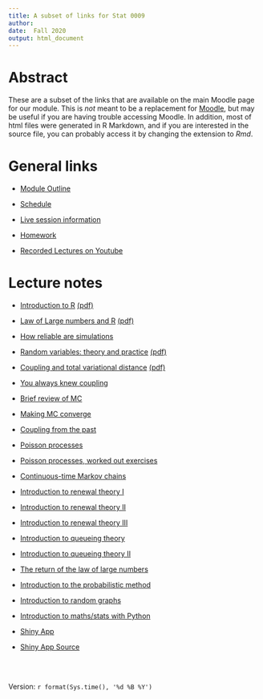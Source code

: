 ```yaml
---
title: A subset of links for Stat 0009
author: 
date:  Fall 2020
output: html_document
---
```


# Abstract

These are a subset of the links that are available on the main Moodle page for our module.   This is *not* meant to be a replacement for [Moodle](https://moodle.ucl.ac.uk/), but may be useful if you are having trouble accessing Moodle.   In addition, most of html files were generated in R Markdown, and if you are interested in the source file, you can probably access it by changing the extension to *Rmd*.


# General links

* [Module Outline](https://tsoo-math.github.io/ucl/link0009.html)

* [Schedule](https://tsoo-math.github.io/ucl/0009diary.html)

* [Live session information](https://tsoo-math.github.io/ucl/live.html)

* [Homework](https://tsoo-math.github.io/ucl/homework.html)

* [Recorded Lectures on Youtube](https://tsoo-math.github.io/ucl/videosyoutube0009.html)

#  Lecture notes



* [Introduction to R](https://tsoo-math.github.io/ucl/intro-R.html)      [(pdf)](https://tsoo-math.github.io/ucl/intro-R.pdf)

* [Law of Large numbers and R](https://tsoo-math.github.io/ucl/prob-viaR.html)   [(pdf)](https://tsoo-math.github.io/ucl/prob-viaR.pdf)


* [How reliable are simulations](https://tsoo-math.github.io/ucl/random2d.html)

*  [Random variables: theory and practice](https://tsoo-math.github.io/ucl/randomTP-slides.html)  [(pdf)](https://tsoo-math.github.io/ucl/randomTP.pdf)

* [Coupling and total variational distance](https://tsoo-math.github.io/ucl/TV.html)  [(pdf)](https://tsoo-math.github.io/ucl/TV-lec.pdf)

*  [You always knew coupling](https://tsoo-math.github.io/ucl/coupling-rev.html)




*  [Brief review of MC](https://tsoo-math.github.io/ucl/reviewMC.html)


*  [Making MC converge](https://tsoo-math.github.io/ucl/markov-c.html)


*  [Coupling from the past](https://tsoo-math.github.io/ucl/coupling-from-past.html)


*  [Poisson processes](https://tsoo-math.github.io/ucl/poisson.html)


*  [Poisson processes, worked out exercises](https://tsoo-math.github.io/ucl/poisson-ex.worked.html)


*  [Continuous-time Markov chains](https://tsoo-math.github.io/ucl/continuous-timeMC.html)



*  [Introduction to renewal theory I](https://tsoo-math.github.io/ucl/intro-renewal.html)

*  [Introduction to renewal theory II](https://tsoo-math.github.io/ucl/intro-renewaltwo.html)

*  [Introduction to renewal theory III](https://tsoo-math.github.io/ucl/intro-renewalthree.html)



*  [Introduction to queueing theory](https://tsoo-math.github.io/ucl/intro-queues.html)

*  [Introduction to queueing theory II](https://tsoo-math.github.io/ucl/intro-queuestwo.html)

*   [The return of the law of large numbers](https://tsoo-math.github.io/ucl/borel.html)


*   [Introduction to the probabilistic method](https://tsoo-math.github.io/ucl/randomone.html)

*   [Introduction to random graphs](https://tsoo-math.github.io/ucl/randomtwo.html)

*   [Introduction to maths/stats with Python](https://tsoo-math.github.io/ucl/first.html)

*   [Shiny App](https://terry-soo.shinyapps.io/Poisson-disc/)

*   [Shiny App Source](https://tsoo-math.github.io/ucl/app.R)


<br>
<br>

Version: `r format(Sys.time(), '%d %B %Y')`


<br>
<br>
<br>
